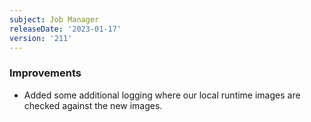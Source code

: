 ```yaml
---
subject: Job Manager
releaseDate: '2023-01-17'
version: '211'
---
```


### Improvements

* Added some additional logging where our local runtime images are checked against the new images.

